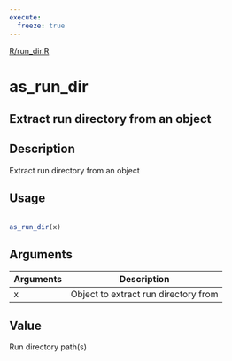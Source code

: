 ```yaml
---
execute:
  freeze: true
---
```


[R/run_dir.R](https://github.com/rstudio/tfruns//blob/main/R/run_dir.R#L94) 

# as_run_dir

## Extract run directory from an object

## Description
 Extract run directory from an object 


## Usage
```r
 
as_run_dir(x) 
```

## Arguments
|Arguments|Description|
|---|---|
| x | Object to extract run directory from |



## Value
 Run directory path(s) 




